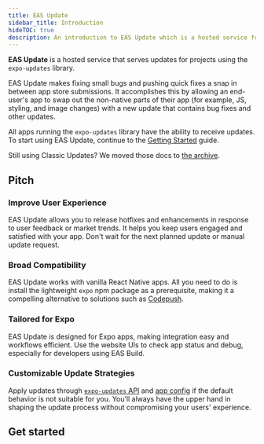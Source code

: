 ```yaml
---
title: EAS Update
sidebar_title: Introduction
hideTOC: true
description: An introduction to EAS Update which is a hosted service for projects using the expo-updates library.
---
```



**EAS Update** is a hosted service that serves updates for projects using the `expo-updates` library.

EAS Update makes fixing small bugs and pushing quick fixes a snap in between app store submissions. It accomplishes this by allowing an end-user's app to swap out the non-native parts of their app (for example, JS, styling, and image changes) with a new update that contains bug fixes and other updates.

All apps running the `expo-updates` library have the ability to receive updates. To start using EAS Update, continue to the [Getting Started](/eas-update/getting-started.mdx) guide.

Still using Classic Updates? We moved those docs to [the archive](/archive/classic-updates/introduction).

## Pitch

### Improve User Experience

EAS Update allows you to release hotfixes and enhancements in response to user feedback or market trends. It helps you keep users engaged and satisfied with your app. Don't wait for the next planned update or manual update request.

### Broad Compatibility

EAS Update works with vanilla React Native apps. All you need to do is install the lightweight `expo` npm package as a prerequisite, making it a compelling alternative to solutions such as [Codepush](/eas-update/codepush).

### Tailored for Expo

EAS Update is designed for Expo apps, making integration easy and workflows efficient. Use the website UIs to check app status and debug, especially for developers using EAS Build.

### Customizable Update Strategies

Apply updates through [`expo-updates` API](/versions/latest/sdk/updates) and [app config](/versions/latest/config/app/#updates) if the default behavior is not suitable for you. You’ll always have the upper hand in shaping the update process without compromising your users' experience.

## Get started

<BoxLink
  title="Creating your first update"
  description="Get started with EAS Update and use it in your project."
  href="/eas-update/getting-started"
/>

<BoxLink
  title="Use GitHub Actions"
  description="Publish an update and preview with a QR code after a commit."
  href="/eas-update/github-actions"
/>

<BoxLink
  title="Develop faster"
  description="View your teammate's changes with EAS Update."
  href="/eas-update/develop-faster"
/>
